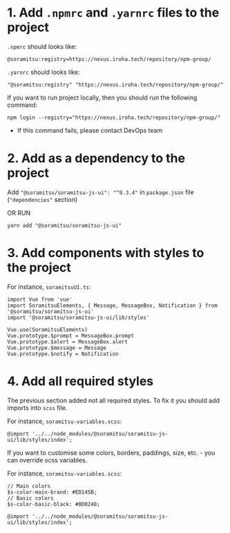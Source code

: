<Meta title="Design System/Intro/How to use" />

# 1. Add `.npmrc` and `.yarnrc` files to the project

`.npmrc` should looks like:

```
@soramitsu:registry=https://nexus.iroha.tech/repository/npm-group/
```

`.yarnrc` should looks like:

```
"@soramitsu:registry" "https://nexus.iroha.tech/repository/npm-group/"
```

If you want to run project locally, then you should run the following command:
```
npm login --registry="https://nexus.iroha.tech/repository/npm-group/"
```
* If this command fails, please contact DevOps team

# 2. Add as a dependency to the project

Add `"@soramitsu/soramitsu-js-ui": "^0.3.4"` in `package.json` file (`"dependencies"` section)

OR RUN

`yarn add "@soramitsu/soramitsu-js-ui"`

# 3. Add components with styles to the project

For instance, `soramitsuUI.ts`:

```
import Vue from 'vue'
import SoramitsuElements, { Message, MessageBox, Notification } from '@soramitsu/soramitsu-js-ui'
import '@soramitsu/soramitsu-js-ui/lib/styles'

Vue.use(SoramitsuElements)
Vue.prototype.$prompt = MessageBox.prompt
Vue.prototype.$alert = MessageBox.alert
Vue.prototype.$message = Message
Vue.prototype.$notify = Notification

```

# 4. Add all required styles

The previous section added not all required styles. To fix it you should add imports into `scss` file.

For instance, `soramitsu-variables.scss`:

```
@import '../../node_modules/@soramitsu/soramitsu-js-ui/lib/styles/index';
```

If you want to customise some colors, borders, paddings, size, etc. - you can override scss variables.

For instance, `soramitsu-variables.scss`:

```
// Main colors
$s-color-main-brand: #ED145B;
// Basic colors
$s-color-basic-black: #0D0248;

@import '../../node_modules/@soramitsu/soramitsu-js-ui/lib/styles/index';

```
